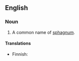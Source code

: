 ==English==

===Noun===
{{en-noun|sg=[[peat]] [[moss]]|-}}

# A common name of [[sphagnum]].

====Translations====
{{trans-top}}
* Finnish: {{t-|fi|rahkasammal}}
{{trans-bottom}}